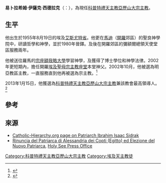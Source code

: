 {{Infobox Christian leader
| type = patriarch
| honorific-prefix = 
| name             = 易卜拉希姆·伊薩克·西德拉克
| honorific-suffix = 
| title            = [[科普特禮天主教亞歷山大宗主教列表|科普特禮天主教亞歷山大宗主教]]
| image            = File:Ibrahim Isaac Sidrak par Claude Truong-Ngoc mars 2014.jpg
| caption          = 易卜拉希姆·伊薩克·西德拉克 (2014年)
| province         = 
| diocese          = 
| see              = 
| enthroned        = 
| term             = 2013年1月15日 - 至今
| predecessor      = [[安東尼奧斯·納吉布|安東尼奧斯·納吉布]]
| successor        = 
| ordination       = 1980年2月7日
| ordinated_by     = 
| consecration     = 2002年11月15日
| consecrated_by   = [[斯德望二世_(埃及)|斯德望二世]]
| cardinal         = 
| rank             = 
| other_post       = [[科普特禮天主教亞歷山大教區|亞歷山大教區主教]]
| birth_name       = 易卜拉希姆·伊薩克·西德拉克
| birth_date       = {{birth date and age|1955|08|19|df=yes}}
| birth_place      = Beni-Chokeir, [[埃及|埃及]]
| death_date       = 
| death_place      = 
| nationality      = 埃及
| religion         = [[科普特禮天主教會|科普特禮天主教會]]
| previous_post    = [[科普特禮天主教明亞教區|明亞教區主教]] (2002年-2013年)
}}
'''易卜拉希姆·伊薩克·西德拉克'''（{{lang|en|Ibrahim Isaac Sidrak}}：{{bd|1955年|8月19日|catIdx=Ibrahim Isaac Sidrak}}），為現任[[科普特禮天主教亞歷山大教區|科普特禮天主教亞歷山大宗主教]]。

==生平==
他出生於1955年8月19日的埃及[[艾斯尤特省|艾斯尤特省]]。他更在[[馬迪|馬迪]]（[[開羅|開羅]]郊區）的聖良神學院中，研讀哲學和神學，並於1980年晉鐸。及後在開羅郊區的彌額爾總領天使堂區服務兩年。

他被送往羅馬的[[宗座額我略大學|宗座額我略大學]]學習神學，及獲得了博士學位和神學法律。2002年更短期內，擔任開羅[[埃及聖母宗主教座堂|埃及聖母宗主教座堂]]本堂神父。2002年10月，他被選為明亞教區主教，一直服務直到他再被選為宗主教。<ref>{{cite web
 |last        = Tornielli
 |first       = Andrea
 |title       = Muslim Brotherhood-led Egypt appoints new Patriarch
 |work        = Vatican Insider
 |publisher   = [[La_Stampa|La Stampa]]
 |date        = January 16, 2013
 |url         = http://vaticaninsider.lastampa.it/en/world-news/detail/articolo/copti-coptos-copts-patriarca-21400
 |accessdate  = August 13, 2013
 |deadurl     = yes
 |archiveurl  = https://web.archive.org/web/20130203121856/http://vaticaninsider.lastampa.it/en/world-news/detail/articolo/copti-coptos-copts-patriarca-21400/
 |archivedate = 2013年2月3日
}}</ref>

2013年1月15日，他獲選為[[科普特禮天主教亞歷山大教區|科普特禮天主教亞歷山大宗主教]]兼該教會最高領導人。<ref>{{cite web|url=http://press.catholica.va/news_services/bulletin/news/30316.php?index=30316&lang=en|title=Concessione dell'Ecclesiastica Communio al Nuovo Patriarca di Alessandria dei Copti|publisher=[[Holy_See_Press_Office|Holy See Press Office]]|language=it}}{{dead link|date=2018年1月 |bot=InternetArchiveBot |fix-attempted=yes }}</ref>

==參考== 
{{reflist}}

==來源==
*[http://www.catholic-hierarchy.org/bishop/bsidrak.html Catholic-Hierarchy.org page on Patriarch Ibrahim Isaac Sidrak] {{Wayback|url=http://www.catholic-hierarchy.org/bishop/bsidrak.html |date=20201105033355 }}
*[https://archive.is/20130421183916/http://press.catholica.va/news_services/bulletin/news/30315.php?index=30315&po_date=18.01.2013&lang=en Rinuncia del Patriarca di Alessandria dei Copti (Egitto) ed Elezione del Nuovo Patriarca], [[Holy_See_Press_Office|Holy See Press Office]]

[[Category:科普特禮天主教亞歷山大宗主教|Category:科普特禮天主教亞歷山大宗主教]]
[[Category:埃及天主教徒|Category:埃及天主教徒]]